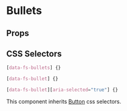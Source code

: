 

# Bullets

<Canvas>
  <Story id="molecules-bullets--bullets" />
</Canvas>

## Props

<ArgsTable of={Bullets} />

## CSS Selectors

```css
[data-fs-bullets] {}

[data-fs-bullet] {}

[data-fs-bullet][aria-selected="true"] {}
```

This component inherits [Button](?path=/docs/atoms-button--button#css-selectors) css selectors.
